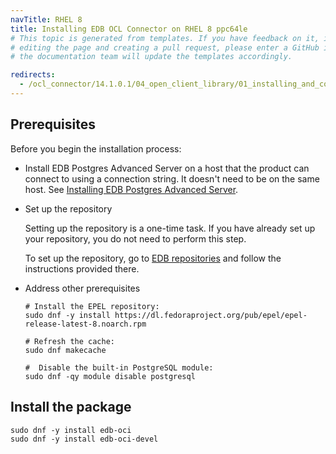 ```yaml
---
navTitle: RHEL 8
title: Installing EDB OCL Connector on RHEL 8 ppc64le
# This topic is generated from templates. If you have feedback on it, instead of
# editing the page and creating a pull request, please enter a GitHub issue and
# the documentation team will update the templates accordingly.

redirects:
  - /ocl_connector/14.1.0.1/04_open_client_library/01_installing_and_configuring_the_ocl_connector/install_on_linux_using_edb_repo/ibm_power_ppc64le/mongo_rhel8_ppcle
---
```


## Prerequisites

Before you begin the installation process:

- Install EDB Postgres Advanced Server on a host that the product can connect to using a connection string. It doesn't need to be on the same host. See [Installing EDB Postgres Advanced Server](/epas/latest/epas_inst_linux).

- Set up the repository

  Setting up the repository is a one-time task. If you have already set up your repository, you do not need to perform this step.

  To set up the repository, go to [EDB repositories](https://www.enterprisedb.com/repos-downloads) and follow the instructions provided there.

- Address other prerequisites

  ```shell
  # Install the EPEL repository:
  sudo dnf -y install https://dl.fedoraproject.org/pub/epel/epel-release-latest-8.noarch.rpm

  # Refresh the cache:
  sudo dnf makecache

  #  Disable the built-in PostgreSQL module:
  sudo dnf -qy module disable postgresql
  ```

## Install the package

```shell
sudo dnf -y install edb-oci
sudo dnf -y install edb-oci-devel
```
